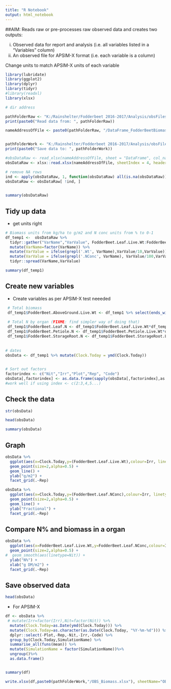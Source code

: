 ```yaml
---
title: "R Notebook"
output: html_notebook
---
```

##AIM:
Reads raw or pre-processes raw observed data and creates two outputs:

(i) Observed data for report and analysis (i.e. all variables listed in a "Variables" column)
(ii) An observed file for APSIM-X format (i.e. each variable is a column)

Change units to match APSIM-X units of each variable

```r
library(lubridate)
library(ggplot2)
library(dplyr)
library(tidyr)
#library(readxl)
library(xlsx)
```

```r

# dir address

pathFolderRaw <- "K:/Rainshelter/Fodderbeet 2016-2017/Analysis/obsFiles_PreProc" # where to read from
print(paste0("Read data from: ", pathFolderRaw))

nameAddressOfFile <- paste0(pathFolderRaw, "/DataFrame_FodderBeetBiomass.xlsx")



```

```r
pathFolderWork <- "K:/Rainshelter/Fodderbeet 2016-2017/Analysis/obsFiles_ForAPSIM"  # where to save to
print(paste0("Save data to: ", pathFolderWork))
```


```r
#obsDataRaw <- read_xlsx(nameAddressOfFile, sheet = "DataFrame", col_names = TRUE)
obsDataRaw <- xlsx::read.xlsx(nameAddressOfFile, sheetIndex = 4, header = TRUE, startRow = 4 )

# remove NA rows 
ind <- apply(obsDataRaw, 1, function(obsDataRaw) all(is.na(obsDataRaw)))
obsDataRaw <- obsDataRaw[ !ind, ]

 
summary(obsDataRaw)
```


## Tidy up data

- get units right
```r


# Biomass units from kg/ha to g/m2 and N conc units from % to 0-1
df_temp1 <-  obsDataRaw %>%
  tidyr::gather("VarName","VarValue", FodderBeet.Leaf.Live.Wt:FodderBeet.Leaf.LAI) %>% 
  mutate(VarName=factor(VarName)) %>%
  mutate(VarValue = ifelse(grepl('.Wt', VarName),VarValue/10,VarValue)) %>% # 
  mutate(VarValue = ifelse(grepl('.NConc', VarName), VarValue/100,VarValue)) %>%
  tidyr::spread(VarName,VarValue)

summary(df_temp1)

```

## Create new variables

- Create variables as per APSIM-X test neeeded
```r
 # Total biomass
 df_temp1$FodderBeet.AboveGround.Live.Wt <- df_temp1 %>% select(ends_with(".Live.Wt")) %>% rowSums()
 
 # Total N by organ (FIXME: find simpler way of doing that)
 df_temp1$FodderBeet.Leaf.N <- df_temp1$FodderBeet.Leaf.Live.Wt*df_temp1$FodderBeet.Leaf.NConc
 df_temp1$FodderBeet.Petiole.N <- df_temp1$FodderBeet.Petiole.Live.Wt*df_temp1$FodderBeet.Petiole.NConc
 df_temp1$FodderBeet.StorageRoot.N <- df_temp1$FodderBeet.StorageRoot.Live.Wt*df_temp1$FodderBeet.StorageRoot.NConc
 
 
# dates
obsData <- df_temp1 %>% mutate(Clock.Today = ymd(Clock.Today)) 
 

# Sort out factors
factorindex <- c("Nit","Irr","Plot","Rep", "Code")
obsData[,factorindex] <- as.data.frame(sapply(obsData[,factorindex],as.factor))
#work well if using index <- c(2:3,4,5...)
```

## Check the data

```r
str(obsData)
```


```r
head(obsData)
```

```r
summary(obsData)
```

## Graph

```r
obsData %>%
  ggplot(aes(x=Clock.Today,y=(FodderBeet.Leaf.Live.Wt),colour=Irr, linetype=Nit,shape=Nit)) +
  geom_point(size=2,alpha=0.5) +
  geom_line() +
  ylab("g/m2") +
  facet_grid(.~Rep)
```

```r
obsData %>%
  ggplot(aes(x=Clock.Today,y=(FodderBeet.Leaf.NConc),colour=Irr, linetype=Nit,shape=Nit)) +
  geom_point(size=2,alpha=0.5) +
  geom_line() +
  ylab("Fractional") +
  facet_grid(.~Rep)
```
## Compare N% and biomass in a organ
```r
obsData %>%
  ggplot(aes(x=FodderBeet.Leaf.Live.Wt,y=FodderBeet.Leaf.NConc,colour=Irr, shape=Nit)) +
  geom_point(size=2,alpha=0.5) +
#  geom_smooth(aes(linetype=Nit)) +
  ylab("N%") +
  xlab("g DM/m2") +
  facet_grid(.~Rep)
```

## Save observed data

```r
head(obsData)

```

- For APSIM-X
```r

df <- obsData %>%
 # mutate(Irr=factor(Irr),Nit=factor(Nit)) %>%
  mutate(Clock.Today=as.Date(ymd(Clock.Today))) %>%
  mutate(Clock.Today=as.character(as.Date(Clock.Today, "%Y-%m-%d"))) %>%
  dplyr::select(-Plot,-Rep,-Nit,-Irr,-Code) %>%
  group_by(Clock.Today,SimulationName) %>%
  summarise_all(funs(mean)) %>%
  mutate(SimulationName = factor(SimulationName))%>%
  ungroup()%>%
  as.data.frame()


summary(df)

write.xlsx(df,paste0(pathFolderWork,"/OBS_Biomass.xlsx"), sheetName="OBS", row.names = FALSE) 
```


